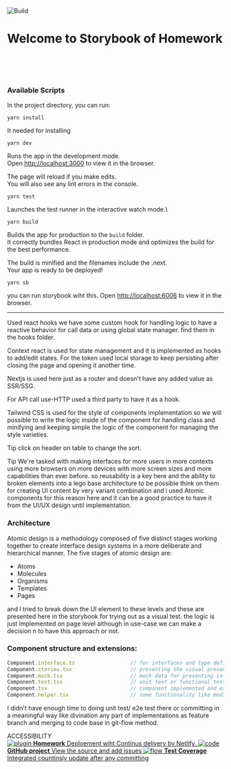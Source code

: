 
<Meta title="Introduction" />

<style>{`
  .subheading {
    --mediumdark: '#999999';
    font-weight: 900;
    font-size: 13px;
    color: #999;
    letter-spacing: 6px;
    line-height: 24px;
    text-transform: uppercase;
    margin-bottom: 12px;
    margin-top: 40px;
  }

  .link-list {
    display: grid;
    grid-template-columns: 1fr;
    grid-template-rows: 1fr 1fr;
    row-gap: 10px;
  }

  @media (min-width: 620px) {
    .link-list {
      row-gap: 20px;
      column-gap: 20px;
      grid-template-columns: 1fr 1fr;
    }
  }

  @media all and (-ms-high-contrast:none) {
  .link-list {
      display: -ms-grid;
      -ms-grid-columns: 1fr 1fr;
      -ms-grid-rows: 1fr 1fr;
    }
  }

  .link-item {
    display: block;
    padding: 20px 30px 20px 15px;
    border: 1px solid #00000010;
    border-radius: 5px;
    transition: background 150ms ease-out, border 150ms ease-out, transform 150ms ease-out;
    color: #333333;
    display: flex;
    align-items: flex-start;
  }

  .link-item:hover {
    border-color: #1EA7FD50;
    transform: translate3d(0, -3px, 0);
    box-shadow: rgba(0, 0, 0, 0.08) 0 3px 10px 0;
  }

  .link-item:active {
    border-color: #1EA7FD;
    transform: translate3d(0, 0, 0);
  }

  .link-item strong {
    font-weight: 700;
    display: block;
    margin-bottom: 2px;
  }
  
  .link-item img {
    height: 40px;
    width: 40px;
    margin-right: 15px;
    flex: none;
  }

  .link-item span {
    font-size: 14px;
    line-height: 20px;
  }

  .tip {
    display: inline-block;
    border-radius: 1em;
    font-size: 11px;
    line-height: 12px;
    font-weight: 700;
    background: #E7FDD8;
    color: #66BF3C;
    padding: 4px 12px;
    margin-right: 10px;
    vertical-align: top;
  }

  .tip-wrapper {
    font-size: 13px;
    line-height: 20px;
    margin-top: 40px;
    margin-bottom: 40px;
  }

  .tip-wrapper code {
    font-size: 12px;
    display: inline-block;
  }

  .logo{
    height: 300px;
    fill: black;
    opacity: 0.5;
  }

  
`}</style>

<img src="https://icon-library.com/images/flat-home-icon/flat-home-icon-8.jpg" alt="Build" class="logo" />

# Welcome to Storybook of Homework

<br/>
<br/>

<br/>



### Available Scripts

In the project directory, you can run:

``` yarn install ```

It needed for  installing 

```yarn dev```

Runs the app in the development mode.\
Open [http://localhost:3000](http://localhost:3000) to view it in the browser.

The page will reload if you make edits.\
You will also see any lint errors in the console.

```yarn test```

Launches the test runner in the interactive watch mode.\

```yarn build```

Builds the app for production to the `build` folder.\
It correctly bundles React in production mode and optimizes the build for the best performance.

The build is minified and the filenames include the .next.\
Your app is ready to be deployed!

```yarn sb```

you can run storybook wiht this.
Open [http://localhost:6006](http://localhost:6006) to view it in the browser.

____

Used react hooks we have some custom hook for handling logic to have a reactive behavior for call data or using global state manager.
find them in the hooks folder.

Context react is used for state management and it is implemented as hooks to add/edit states.
For the token used local storage to keep persisting after closing the page and opening it another time.

Nextjs is used here just as a router and doesn't have any added value as SSR/SSG.

For API call use-HTTP used a third party to have it as a hook.

Tailwind CSS is used for the style of components implementation so we will possible to write the logic inside of the component for handling class and minifying and keeping simple the logic of the component for managing the style varieties.

<span className="tip">Tip</span> 
click on header on table to change the sort.


<div className="tip-wrapper">
  <span className="tip">Tip</span> We're tasked with making interfaces for more users in more contexts using more browsers on more devices with more screen sizes and more capabilities than ever before.
so reusability is a key here and the ability to broken elements into a lego base architecture to be possible think on them for creating UI content by very variant combination and i used Atomic components for this reason here and it can be a good practice to have it from the UI/UX design until implementation. 
</div>

### Architecture

Atomic design is a methodology composed of five distinct stages working together to create interface design systems in a more deliberate and hierarchical manner. The five stages of atomic design are:

* Atoms
* Molecules
* Organisms
* Templates
* Pages



and I tried to break down the UI element to these levels and these are presented here in the storybook for trying out as a visual test.
the logic is just implemented on page level although in use-case we can make a decision n to have this approach or not.

### Component structure and extensions:

``` javascript
Component.interface.ts                  // for interfaces and type definitions
Component.stories.tsx                   // presenting the visual presentation in storybook
Component.mock.tsx                      // mock data for presenting in storybook or  using for unit test
Component.test.tsx                      // unit test or functional test
Component.tsx                           // component implemented and exported from here
Component.helper.tsx                    // some functionality like modification data, validation, mapper, or any functional behavior can be separated from the UI can more here from the main component file just for keeping simple that file. if functionality has reusability can move it to utility or a helper file in a general level folder
```

I didn't have enough time to doing unit test/ e2e test there or committing in a meaningful way like divination any part of implementations as feature branch and merging to code base in git-flow method.

<div className="subheading">ACCESSIBILITY</div>

<div className="link-list">
  <a
    className="link-item"
    href="https://nord-challenge.netlify.app/"
    target="_blank"
  >
    <img src={Plugin} alt="plugin" />
    <span>
      <strong>Homework</strong>
      Deploement wiht Continus delivery by Netlify.
    </span>
  </a>
  <a className="link-item" href="https://github.com/chorakchi/nord-challenge" target="_blank">
    <img src={Code} alt="code" />
    <span>
      <strong>GitHub project</strong>
      View the source and add issues
    </span>
  </a>
  <a
    className="link-item"
    href="https://nord-test-coverage.netlify.app"
    target="_blank"
  >
    <img src={Flow} alt="flow" />
    <span>
      <strong>Test Coverage</strong>
      Integrated countinsly update after any committing
    </span>
  </a>
</div>

